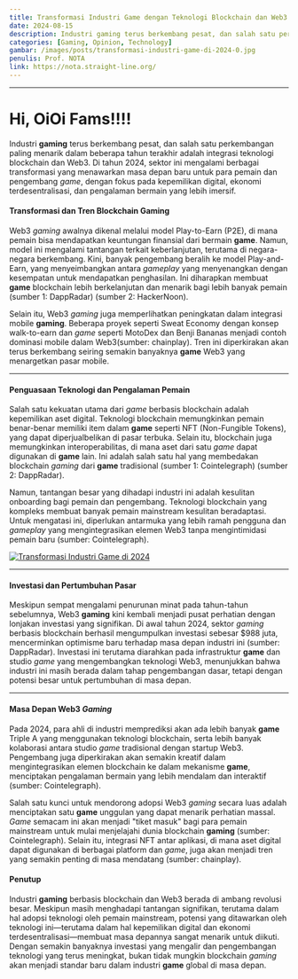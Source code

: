 ```yaml
---
title: Transformasi Industri Game dengan Teknologi Blockchain dan Web3 di 2024!
date: 2024-08-15
description: Industri gaming terus berkembang pesat, dan salah satu perkembangan paling menarik dalam beberapa tahun terakhir adalah integrasi teknologi blockchain dan Web3. Di tahun 2024, sektor ini mengalami berbagai transformasi yang menawarkan masa depan baru untuk para pemain dan pengembang game.
categories: [Gaming, Opinion, Technology]
gambar: /images/posts/transformasi-industri-game-di-2024-0.jpg
penulis: Prof. NOTA
link: https://nota.straight-line.org/
---
```


---

# Hi, OiOi Fams!!!!

Industri **gaming** terus berkembang pesat, dan salah satu perkembangan paling menarik dalam beberapa tahun terakhir adalah integrasi teknologi blockchain dan Web3. Di tahun 2024, sektor ini mengalami berbagai transformasi yang menawarkan masa depan baru untuk para pemain dan pengembang _game_, dengan fokus pada kepemilikan digital, ekonomi terdesentralisasi, dan pengalaman bermain yang lebih imersif.

#### Transformasi dan Tren Blockchain **Gaming**

Web3 _gaming_ awalnya dikenal melalui model Play-to-Earn (P2E), di mana pemain bisa mendapatkan keuntungan finansial dari bermain **game**. Namun, model ini mengalami tantangan terkait keberlanjutan, terutama di negara-negara berkembang. Kini, banyak pengembang beralih ke model Play-and-Earn, yang menyeimbangkan antara _gameplay_ yang menyenangkan dengan kesempatan untuk mendapatkan penghasilan. Ini diharapkan membuat **game** blockchain lebih berkelanjutan dan menarik bagi lebih banyak pemain​ (sumber 1: DappRadar)​ (sumber 2: HackerNoon).

Selain itu, Web3 _gaming_ juga memperlihatkan peningkatan dalam integrasi mobile **gaming**. Beberapa proyek seperti Sweat Economy dengan konsep walk-to-earn dan _game_ seperti MotoDex dan Benji Bananas menjadi contoh dominasi mobile dalam Web3​ (sumber: chainplay). Tren ini diperkirakan akan terus berkembang seiring semakin banyaknya **game** Web3 yang menargetkan pasar mobile.

---

#### Penguasaan Teknologi dan Pengalaman Pemain

Salah satu kekuatan utama dari _game_ berbasis blockchain adalah kepemilikan aset digital. Teknologi blockchain memungkinkan pemain benar-benar memiliki item dalam **game** seperti NFT (Non-Fungible Tokens), yang dapat diperjualbelikan di pasar terbuka. Selain itu, blockchain juga memungkinkan interoperabilitas, di mana aset dari satu _game_ dapat digunakan di **game** lain. Ini adalah salah satu hal yang membedakan blockchain _gaming_ dari **game** tradisional​ (sumber 1: Cointelegraph) ​(sumber 2: DappRadar).

Namun, tantangan besar yang dihadapi industri ini adalah kesulitan onboarding bagi pemain dan pengembang. Teknologi blockchain yang kompleks membuat banyak pemain mainstream kesulitan beradaptasi. Untuk mengatasi ini, diperlukan antarmuka yang lebih ramah pengguna dan _gameplay_ yang mengintegrasikan elemen Web3 tanpa mengintimidasi pemain baru​ (sumber: Cointelegraph).

[![Transformasi Industri Game di 2024](/images/posts/transformasi-industri-game-di-2024-0.jpg)](/images/posts/transformasi-industri-game-di-2024-0.jpg "Transformasi Industri Game di 2024")

---

#### Investasi dan Pertumbuhan Pasar

Meskipun sempat mengalami penurunan minat pada tahun-tahun sebelumnya, Web3 **gaming** kini kembali menjadi pusat perhatian dengan lonjakan investasi yang signifikan. Di awal tahun 2024, sektor _gaming_ berbasis blockchain berhasil mengumpulkan investasi sebesar $988 juta, mencerminkan optimisme baru terhadap masa depan industri ini​ (sumber: DappRadar). Investasi ini terutama diarahkan pada infrastruktur **game** dan studio _game_ yang mengembangkan teknologi Web3, menunjukkan bahwa industri ini masih berada dalam tahap pengembangan dasar, tetapi dengan potensi besar untuk pertumbuhan di masa depan.

---

#### Masa Depan Web3 _Gaming_

Pada 2024, para ahli di industri memprediksi akan ada lebih banyak **game** Triple A yang menggunakan teknologi blockchain, serta lebih banyak kolaborasi antara studio _game_ tradisional dengan startup Web3. Pengembang juga diperkirakan akan semakin kreatif dalam mengintegrasikan elemen blockchain ke dalam mekanisme **game**, menciptakan pengalaman bermain yang lebih mendalam dan interaktif​ (sumber: Cointelegraph).

Salah satu kunci untuk mendorong adopsi Web3 _gaming_ secara luas adalah menciptakan satu **game** unggulan yang dapat menarik perhatian massal. _Game_ semacam ini akan menjadi "tiket masuk" bagi para pemain mainstream untuk mulai menjelajahi dunia blockchain **gaming​** (sumber: Cointelegraph). Selain itu, integrasi NFT antar aplikasi, di mana aset digital dapat digunakan di berbagai platform dan _game_, juga akan menjadi tren yang semakin penting di masa mendatang​ (sumber: chainplay).

#### Penutup

Industri **gaming** berbasis blockchain dan Web3 berada di ambang revolusi besar. Meskipun masih menghadapi tantangan signifikan, terutama dalam hal adopsi teknologi oleh pemain mainstream, potensi yang ditawarkan oleh teknologi ini—terutama dalam hal kepemilikan digital dan ekonomi terdesentralisasi—membuat masa depannya sangat menarik untuk diikuti. Dengan semakin banyaknya investasi yang mengalir dan pengembangan teknologi yang terus meningkat, bukan tidak mungkin blockchain _gaming_ akan menjadi standar baru dalam industri **game** global di masa depan.
